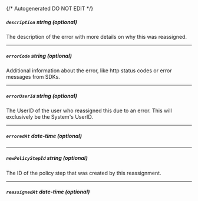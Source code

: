 {/* Autogenerated DO NOT EDIT  */}
##### `description` _string (optional)_
The description of the error with more details on why this was reassigned.

---
##### `errorCode` _string (optional)_
Additional information about the error, like http status codes or error messages from SDKs.

---
##### `errorUserId` _string (optional)_
The UserID of the user who reassigned this due to an error. This will exclusively be the System's UserID.

---
##### `erroredAt` _date-time (optional)_

---
##### `newPolicyStepId` _string (optional)_
The ID of the policy step that was created by this reassignment.

---
##### `reassignedAt` _date-time (optional)_


